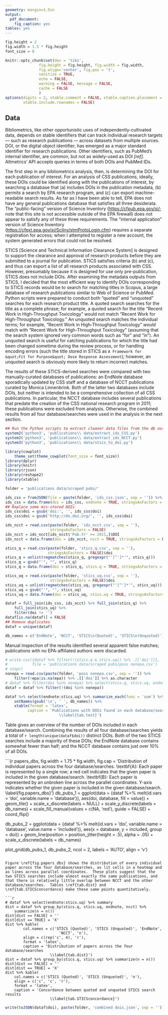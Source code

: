 ```yaml
---
geometry: margin=1.5in
output:
  pdf_document:
    fig_caption: yes
tables: yes
---
```

```r
fig.height = 2
fig.width = 1.5 * fig.height
font_size = 8

knitr::opts_chunk$set(dev = 'tikz',
			   fig.height = fig.height, fig.width = fig.width,
			   fig.align='center', fig.pos = 't',
			   sanitize = TRUE,
			   echo = FALSE,
			   warning = FALSE, message = FALSE,
			   cache = FALSE
			   )
options(digits = 2, xtable.comment = FALSE, xtable.caption.placement = 'top', 
		xtable.include.rownames = FALSE)
```

## Data ##

Bibliometrics, like other opportunistic uses of independently-cultivated data, depends on stable identifiers that can track individual research targets — such as research publications — across datasets from multiple sources.  DOI, or the digital object identifier, has emerged as a major standard identifier for research publications.  Other identifiers, such as PubMed's internal identifier, are common, but not as widely-used as DOI *[ref]*.  Altmetrics' API accepts queries in terms of both DOIs and PubMed IDs.  

The first step in any bibliometrics analysis, then, is determining the DOI for each publication of interest.  For an analysis of CSS publications, ideally, these DOIs could be identified along with the publications of interest, by searching a database that (a) includes DOIs in the publication metadata, (b) permits a search by EPA research program, and (c) can export machine-readable search results.  As far as I have been able to tell, EPA does not have any general publications database that satisfies all three desiderata.  The "public-facing" version of Science Inventory (<https://cfpub.epa.gov/si/>; note that this site is not accessible outside of the EPA firewall) does not appear to satisfy any of these three requirements. The "internal application" version of Science Inventory (<https://cfext.epa.gov/si/SciInv/stmProtoLogin.cfm>) requires a separate registration for access; when I attempted to register a new account, the system generated errors that could not be resolved.  

STICS [Science and Technical Information Clearance System] is designed to support the clearance and approval of research products before they are submitted to a journal for publication.  STICS satisfies criteria (b) and (c), and thus can export a list of all research products associated with CSS.  However, presumably because it is designed for use only pre-publication, STICS does not include DOIs. 
After examining the metadata outputs from STICS, I decided that the most efficient way to identify DOIs corresponding to STICS records would be to search for matching titles in Scopus, a large database of research publications similar to Web of Science or PubMed.  Python scripts were prepared to conduct both "quoted" and "unquoted" searches for each research product title.  A quoted search searches for the title as a complete phrase; for example, a quoted search for the title "Recent Work in High-Throughput Toxicology" would not match "Recent Work for High-Throughput Toxicology."  An unquoted search matches the individual terms; for example, "Recent Work in High-Throughput Toxicology" *would* match with "Recent Work for High-Throughput Toxicology" (assuming that the search system ignored very common words such as "for" and "in").  An unquoted search is useful for catching publications for which the title had been changed sometime during the review process, or for handling encoding errors (such the title stored in STICS as `A Framework for &quot;Fit for Purpose&quot; Dose Response Assessment`); however, an unquoted search is obviously more likely to return incorrect matches.  

The results of these STICS-derived searches were compared with two manually-curated databases of publications:  an EndNote database sporadically updated by CSS staff and a database of NCCT publications curated by Monica Linnenbrink.  Both of the latter two databases include DOIs, but neither is intended to be a comprehensive collection of all CSS publications.  In particular, the NCCT database includes several publications that predate the creation of the CSS national research program in 2011; these publications were excluded from analysis.  Otherwise, the combined results from all four database/searches were used in the analysis in the next section.  

```r
## Run the Python scripts to extract cleaner data files from the db outputs
system2('python3', 'publications\\ data/extract_ids_CSS.py')
system2('python3', 'publications\\ data/extract_ids_NCCT.py')
system3('python3', 'publications\\ data/stics_to_doi.py')
```

```r
library(cowplot)
	theme_set(theme_cowplot(font_size = font_size))
library(dplyr)
library(knitr)
library(rjson)
library(reshape2)
library(xtable)

folder = 'publications data/scraped pubs/'

ids_css = fromJSON(file = paste(folder, 'ids_css.json', sep = '')) %>% unique
ids_css = data.frame(doi = ids_css, endnote = TRUE, stringsAsFactors = FALSE)
## Replace some mis-stored DOIs
ids_css$doi = gsub('doi:', '', ids_css$doi)
ids_css$doi = gsub('http://dx.doi.org/', '', ids_css$doi)

ids_ncct = read.csv(paste(folder, 'ids_ncct.csv', sep = ''), 
					stringsAsFactors = FALSE)
ids_ncct = ids_ncct[ids_ncct$'Pub.Yr' >= 2011,]$DOI
ids_ncct = data.frame(doi = ids_ncct, ncct = TRUE, stringsAsFactors = FALSE)

stics_q = read.csv(paste(folder, 'stics_q.csv', sep = ''), 
				   stringsAsFactors = FALSE)$doi
stics_q = unlist(regmatches(stics_q, gregexpr("'[^']*'", stics_q)))
stics_q = gsub("'", "", stics_q)
stics_q = data.frame(doi = stics_q, stics.q = TRUE, stringsAsFactors = FALSE)

stics_uq = read.csv(paste(folder, 'stics_uq.csv', sep = ''), 
					stringsAsFactors = FALSE)$doi
stics_uq = unlist(regmatches(stics_uq, gregexpr("'[^']*'", stics_uq)))
stics_uq = gsub("'", "", stics_uq)
stics_uq = data.frame(doi = stics_uq, stics.uq = TRUE, stringsAsFactors = FALSE)

dataf = full_join(ids_css, ids_ncct) %>% full_join(stics_q) %>% 
	full_join(stics_uq) %>% 
	filter(doi != '')
dataf[is.na(dataf)] = FALSE
## Remove duplicates
dataf = unique(dataf)

db_names = c('EndNote', 'NCCT', 'STICS\n(Quoted)', 'STICS\n(Unquoted)')
```

Manual inspection of the results identified several apparent false matches; publications with no EPA-affiliated authors were discarded. 

```r
# write.csv({dataf %>% filter(!(stics.q & stics.uq)) %>% .[['doi']]},
# 			file = 'publications data/scraped pubs/poss nonepa.csv')
# stop()
nonepa = read.csv(paste(folder, 'poss nonepa.csv', sep = '')) %>%
	filter(!epa|is.na(epa)) %>% .[['doi']] %>% as.character
# dataf %>% filter(doi %in% nonepa) %>% select(stics.q, stics.uq, endnote) %>% table
dataf = dataf %>% filter(!(doi %in% nonepa))
```

```r
dataf %>% select(endnote:stics.uq) %>% summarize_each(funs = 'sum') %>% 
	setNames(gsub('\n', ' ', db_names)) %>%
	xtable(format = 'latex',
		  caption = 'Publications with DOIs found in each database/search 
		  				\\label{tab.test}')
```

Table \ref{tab.test} gives an overview of the number of DOIs included in each database/search.  Combining the results of all four database/searches yields a total of `r length(unique(dataf$doi))` distinct DOIs.  Both of the two STICS searches include a majority of these DOIs; the EndNote database contains somewhat fewer than half; and the NCCT database contains just over 10% of all DOIs.  

```{r papers_dbs, fig.width = 1.75 * fig.width, fig.cap = 'Distribution of individual papers across the four database/searches. \\textbf{A}: Each paper is represented by a single row; a red cell indicates that the given paper is included in the given database/search. \\textbf{B}: Each paper is represented by an unbroken line across the parallel coordinates. Y-axis indicates whether the given paper is included in the given database/search. \\label{fig.papers_dbs}'}
db_pubs_1 = ggplot(data = {dataf %>% melt(id.vars = 'doi', 
										  variable.name = 'database')},
	   aes(doi, database, fill = value)) +
	geom_tile() + 
	scale_x_discrete(labels = NULL) +
	scale_y_discrete(labels = db_names) +
	scale_fill_manual(values = c(NA, 'red'), guide = FALSE) + coord_flip()

db_pubs_2 = ggplot(data = {dataf %>% melt(id.vars = 'doi', 
										  variable.name = 'database',
										  value.name = 'included')}, 
	aes(x = database, y = included, group = doi)) + 
	geom_line(position = position_jitter(height = .5), alpha = .05) +
	scale_x_discrete(labels = db_names)

plot_grid(db_pubs_1, db_pubs_2, ncol = 2, labels = 'AUTO', align = 'v')
```

Figure \ref{fig.papers_dbs} shows the distribution of every individual paper across the four database/searches, as lit cells in a heatmap and as lines across parallel coordinates.  These plots suggest that the two STICS searches include almost exactly the same publications, and that there is relatively little overlap between NCCT and the other database/searches.  Tables \ref{tab.dist} and \ref{tab.STICSconcordance} make these same points quantitatively.  

```r
# dataf %>% select(endnote:stics.uq) %>% summary
dist = dataf %>% group_by(stics.q, stics.uq, endnote, ncct) %>% 
	summarize(n = n())
dist[dist == FALSE] = ''
dist[dist == TRUE] = 'X'
dist %>% kable(
		col.names = c('STICS (Quoted)', 'STICS (Unquoted)', 'EndNote', 
						'NCCT', 'n'), 
		align = c(rep('c', 4), 'r'),
		format = 'latex',
		caption = 'Distribution of papers across the four database/searches
					\\label{tab.dist}')
dist = dataf %>% group_by(stics.q, stics.uq) %>% summarize(n = n())
dist[dist == FALSE] = ''
dist[dist == TRUE] = 'X'
dist %>% kable(
	col.names = c('STICS (Quoted)', 'STICS (Unquoted)', 'n'),
	align = c('c', 'c', 'r'),
	format = 'latex',
	caption = 'Concordance between quoted and unquoted STICS search results
					\\label{tab.STICSconcordance}')
```

```r
write(toJSON(dataf$doi), paste(folder, 'combined dois.json', sep = ''))
```

